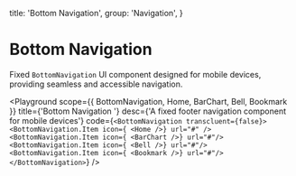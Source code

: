 
  title: 'Bottom Navigation',
  group: 'Navigation',
}

# Bottom Navigation

Fixed `BottomNavigation` UI component designed for mobile devices, providing seamless and accessible navigation.

<Playground
  scope={{ BottomNavigation, Home, BarChart, Bell, Bookmark }}
  title={'Bottom Navigation '}
  desc={'A fixed footer navigation component for mobile devices'}
  code={`
  <BottomNavigation transcluent={false}>
    <BottomNavigation.Item icon={ <Home />} url="#" />
    <BottomNavigation.Item icon={ <BarChart />} url="#"/>
    <BottomNavigation.Item icon={ <Bell />} url="#"/>
    <BottomNavigation.Item icon={ <Bookmark />} url="#"/>
</BottomNavigation>
`}
/>

<Attributes component="BottomNavigation" edit="/app/components/bottom-navigation.mdx"></Attributes>
